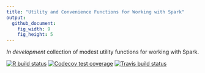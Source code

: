 ```yaml
---
title: "Utility and Convenience Functions for Working with Spark"
output:
  github_document:
    fig_width: 9
    fig_height: 5
---
```


*In development* collection of modest utility functions for working with Spark.

<!-- badges: start -->
[![R build status](https://github.com/konradzdeb/sparklyrExtras/workflows/R-CMD-check/badge.svg)](https://github.com/konradzdeb/sparklyrExtras/actions) [![Codecov test coverage](https://codecov.io/gh/konradzdeb/sparklyrExtras/branch/master/graph/badge.svg)](https://codecov.io/gh/konradzdeb/sparklyrExtras?branch=master)
[![Travis build status](https://travis-ci.com/konradzdeb/sparklyrExtras.svg?branch=master)](https://travis-ci.com/konradzdeb/sparklyrExtras)
<!-- badges: end -->
